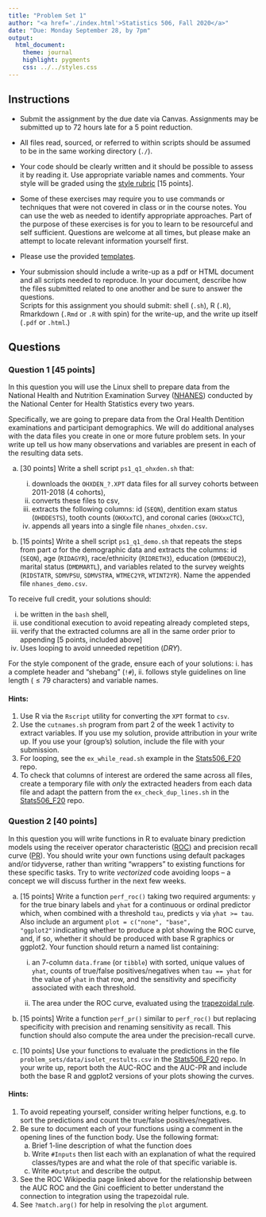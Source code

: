 ```yaml
---
title: "Problem Set 1"
author: "<a href='./index.html'>Statistics 506, Fall 2020</a>" 
date: "Due: Monday September 28, by 7pm"
output: 
  html_document:
    theme: journal
    highlight: pygments
    css: ../../styles.css
---
```


## Instructions

  + Submit the assignment by the due date via Canvas. Assignments may be 
  submitted up to 72 hours late for a 5 point reduction. 

  + All files read, sourced, or referred to within scripts should be assumed to
    be in the same working directory (`./`).
  
  + Your code should be clearly written and it should be possible to assess it
    by reading it. Use appropriate variable names and comments. Your style
    will be graded using the [style rubric](./StyleRubric.html) [15 points].

  + Some of these exercises may require you to use commands or techniques
    that were not covered in class or in the course notes. You can use the web
    as needed to identify appropriate approaches. Part of the purpose of these
    exercises is for you to learn to be resourceful and self sufficient. 
    Questions are welcome at all times, but please make an attempt to locate
    relevant information yourself first.
    
  + Please use the provided 
    [templates](https://github.com/jbhender/Stats506_F20/tree/master/problem_sets/templates/).
    
  + Your submission should include a write-up as a pdf or HTML document and
    all scripts needed to reproduce. In your document, describe how the files
    submitted related to one another and be sure to answer the questions.     
    Scripts for this assignment you should submit: shell (`.sh`), R (`.R`), 
    Rmarkdown (`.Rmd` or `.R` with spin) for the write-up, and the write up 
    itself (`.pdf` or `.html`.)
    
## Questions

### Question 1 [45 points]

In this question you will use the Linux shell to prepare data from the 
National Health and Nutrition Examination Survey 
([NHANES](https://www.cdc.gov/nchs/nhanes/index.htm)) conducted by the
National Center for Health Statistics every two years.

Specifically, we are going to prepare data from the Oral Health Dentition
examinations and participant demographics. We will do additional analyses with 
the data files you create in one or more future problem sets. In your write up
tell us how many observations and variables are present in each of the resulting
data sets. 

a. [30 points] Write a shell script `ps1_q1_ohxden.sh` that:

   i. downloads the `OHXDEN_?.XPT` data files for all
     survey cohorts between 2011-2018 (4 cohorts),
   i. converts these files to csv,
   i. extracts the following columns: id (`SEQN`), 
       dentition exam status (`OHDDESTS`), tooth counts (`OHXxxTC`), and
       coronal caries (`OHXxxCTC`),
   i. appends all years into a single file `nhanes_ohxden.csv`.


b. [15 points] Write a shell script `ps1_q1_demo.sh` that repeats the steps 
   from part *a* for the demographic data and extracts the columns: 
   id (`SEQN`), age (`RIDAGYR`), race/ethnicity (`RIDRETH3`),
   education (`DMDEDUC2`), marital status (`DMDMARTL`), and variables related
   to the survey weights (`RIDSTATR`, `SDMVPSU`, `SDMVSTRA`, `WTMEC2YR`, 
   `WTINT2YR`). Name the appended file `nhanes_demo.csv`. 
      
To receive full credit, your solutions should:
  
  i.   be written in the `bash` shell,
  ii.  use conditional execution to avoid repeating already completed steps,
  iii. verify that the extracted columns are all in the same order prior
       to appending [5 points, included above]
  iv.  Uses looping to avoid unneeded repetition (*DRY*). 

For the style component of the grade, ensure each of your solutions:
  i.  has a complete header and "shebang" (`!#`), 
  ii. follows style guidelines on line length ($\le 79$ characters) and 
      variable names.

#### Hints:

 1. Use R via the `Rscript` utility for converting the `XPT` format to `csv`.
 1. Use the `cutnames.sh` program from part 2 of the week 1 activity to extract
    variables. If you use my solution, provide attribution in your write up. If
    you use your (group's) solution, include the file with your submission. 
 1. For looping, see the `ex_while_read.sh` example in the 
    [Stats506_F20](https://github.com/jbhender/Stats506_F20/) repo. 
 1. To check that columns of interest are ordered the same across all files,
    create a temporary file with *only* the extracted headers from each data 
    file and adapt the pattern from the `ex_check_dup_lines.sh` in the 
    [Stats506_F20](https://github.com/jbhenders/Stats506_F20/) repo. 

### Question 2 [40 points] 

In this question you will write functions in R to evaluate binary prediction 
models using the receiver operator characteristic
([ROC](https://en.wikipedia.org/wiki/Receiver_operating_characteristic))
and precision recall curve
([PR](https://en.wikipedia.org/wiki/Precision_and_recall)).  You should write
your own functions using default packages and/or tidyverse, rather than 
writing "wrappers" to existing functions for these specific tasks. Try to write
*vectorized* code avoiding loops -- a concept we will discuss further in the
next few weeks.

a. [15 points] Write a function `perf_roc()` taking two required arguments:
   `y` for the true binary labels and `yhat` for a continuous or ordinal 
   predictor which, when combined with a threshold `tau`, predicts `y` via
   `yhat >= tau`. Also include an argument 
   `plot = c("none", "base", "ggplot2")`indicating whether to produce a plot
   showing the ROC curve, and, if so, whether it should be produced with base
   R graphics or ggplot2. Your function should return a named list containing:
   
   i. an 7-column `data.frame` (or `tibble`) with sorted, unique values of
      `yhat`, counts of true/false positives/negatives when `tau == yhat` for
      the value of `yhat` in that row,
      and the sensitivity and specificity associated with each threshold.
      
   ii. The area under the ROC curve, evaluated using the 
       [trapezoidal rule](https://en.wikipedia.org/wiki/Trapezoidal_rule).
   
a. [15 points] Write a function `perf_pr()` similar to `perf_roc()` but
   replacing specificity with precision and renaming sensitivity as recall.
   This function should also compute the area under the precision-recall curve.
   
a. [10 points] Use your functions to evaluate the predictions in the file
   `problem_sets/data/isolet_restults.csv` in the 
   [Stats506_F20](https://github.com/jbhender/Stats506_F20/) repo. In your
   write up, report both the AUC-ROC and the AUC-PR and include both the base R
   and ggplot2 versions of your plots showing the curves. 
   
#### Hints: 

1. To avoid repeating yourself, consider writing helper functions, e.g. to 
   sort the predictions and count the true/false positives/negatives.
1. Be sure to document each of your functions using a comment in the opening
   lines of the function body.  Use the following format:
    a. Brief 1-line description of what the function does 
    a. Write `#Inputs` then list each with an explanation of what the
       required classes/types are and what the role of that specific variable
       is.
    a. Write `#Outptut` and describe the output.
1. See the ROC Wikipedia page linked above 
   for the relationship between the AUC ROC and the Gini coefficient to better
   understand the connection to integration using the trapezoidal rule.
1. See `?match.arg()` for help in resolving the `plot` argument. 
